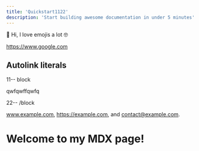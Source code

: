 ```yaml
---
title: 'Quickstart1122'
description: 'Start building awesome documentation in under 5 minutes'
---
```


<p>👋 Hi, I love emojis a lot 🤓</p>


https://www.google.com

## Autolink literals

11-- block

qwfqwffqwfq

22-- /block

www.example.com, https://example.com, and contact@example.com.

# Welcome to my MDX page!